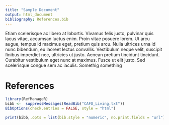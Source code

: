 ---
title: "Sample Document"
output: html_document
bibliography: References.bib
---

Etiam scelerisque ac libero at lobortis. Vivamus felis justo, pulvinar quis lacus vitae, accumsan luctus enim. Proin vitae posuere lorem. Ut arcu augue, tempus id maximus eget, pretium quis arcu. Nulla ultrices urna id nunc bibendum, eu laoreet lectus convallis. Vestibulum neque velit, suscipit finibus imperdiet nec, ultricies ut justo. Aenean pretium tincidunt tincidunt. Curabitur vestibulum eget nunc at maximus. Fusce ut elit justo. Sed scelerisque congue sem ac iaculis. 
Somethig something





# References

```{r, echo = F, eval = T, message = F, warning=FALSE, results='asis'}
library(RefManageR)
bibb <-  suppressMessages(ReadBib("CAFO_Living.txt"))
BibOptions(check.entries = FALSE, style = "html")

print(bibb,.opts = list(bib.style = "numeric", no.print.fields = "url"))
```
